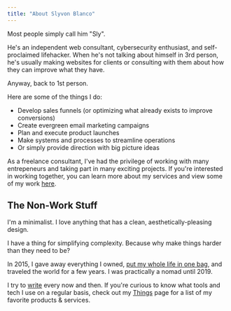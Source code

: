 ```yaml
---
title: "About Slyvon Blanco"
---
```


Most people simply call him "Sly". 

He's an independent web consultant, cybersecurity enthusiast, and self-proclaimed lifehacker. When he's not talking about himself in 3rd person, he's usually making websites for clients or consulting with them about how they can improve what they have.

Anyway, back to 1st person. 

Here are some of the things I do:

* Develop sales funnels (or optimizing what already exists to improve conversions)
* Create evergreen email marketing campaigns
* Plan and execute product launches
* Make systems and processes to streamline operations
* Or simply provide direction with big picture ideas

As a freelance consultant, I've had the privilege of working with many entrepeneurs and taking part in many exciting projects. If you're interested in working together, you can learn more about my services and view some of my work [here](https://aestheticpixels.io/).

## The Non-Work Stuff

I'm a minimalist. I love anything that has a clean, aesthetically-pleasing design.

I have a thing for simplifying complexity. Because why make things harder than they need to be?

In 2015, I gave away everything I owned, [put my whole life in one bag](/blog/crazy), and traveled the world for a few years. I was practically a nomad until 2019. 

I try to [write](/blog) every now and then. If you're curious to know what tools and tech I use on a regular basis, check out my [Things](/things) page for a list of my favorite products & services.
